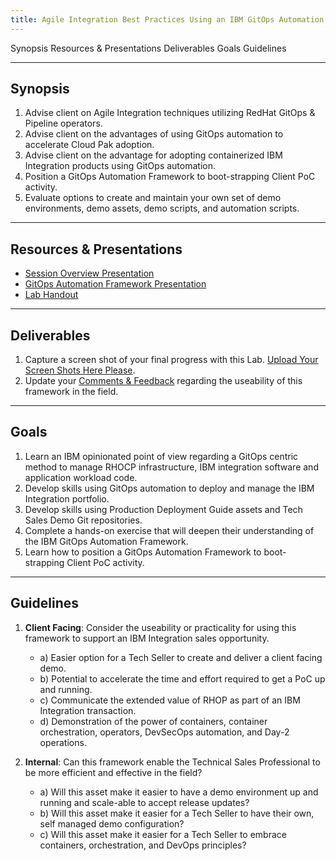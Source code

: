 ```yaml
---
title: Agile Integration Best Practices Using an IBM GitOps Automation Framework
---
```


<AnchorLinks>
  <AnchorLink>Synopsis</AnchorLink>
  <AnchorLink>Resources & Presentations</AnchorLink>
  <AnchorLink>Deliverables</AnchorLink>
  <AnchorLink>Goals</AnchorLink>
  <AnchorLink>Guidelines</AnchorLink>
</AnchorLinks>

***

## Synopsis

  1. Advise client on Agile Integration techniques utilizing RedHat GitOps & Pipeline operators.
  2. Advise client on the advantages of using GitOps automation to accelerate Cloud Pak adoption.
  3. Advise client on the advantage for adopting containerized IBM Integration products using GitOps automation.
  4. Position a GitOps Automation Framework to boot-strapping Client PoC activity.
  5. Evaluate options to create and maintain your own set of demo environments, demo assets, demo scripts, and automation scripts.


***

## Resources & Presentations

  - <a href="https://ibm.box.com/s/c1358b1eolfnetxusp1h413puupj1n8h" target="_blank">Session Overview Presentation</a>
  - <a href="https://ibm.box.com/s/5buzanhqf0em1ydg15y3rih8vna1hrmc" target="_blank">GitOps Automation Framework Presentation</a>
  - [Lab Handout](/gitops/labdetailed/)


***

## Deliverables

  1. Capture a screen shot of your final progress with this Lab. <a href="https://ibm.box.com/s/0tx9i394zzwdwrvgf31ayu5gdvag0ama" target="_blank">Upload Your Screen Shots Here Please</a>.
  2. Update your <a href="https://ibm.box.com/s/jm7jetqgo6jbgjty2un4x65kg5bfpr27" target="_blank">Comments & Feedback</a> regarding the useability of this framework in the field.


***

## Goals

  1. Learn an IBM opinionated point of view regarding a GitOps centric method to manage RHOCP infrastructure, IBM integration software and application workload code.
  2. Develop skills using GitOps automation to deploy and manage the IBM Integration portfolio.
  3. Develop skills using Production Deployment Guide assets and Tech Sales Demo Git repositories.
  4. Complete a hands-on exercise that will deepen their understanding of the IBM GitOps Automation Framework.
  5. Learn how to position a GitOps Automation Framework to boot-strapping Client PoC activity.


***

## Guidelines

  1. **Client Facing**:  Consider the useability or practicality for using this framework to support an IBM Integration sales opportunity.
     - a) Easier option for a Tech Seller to create and deliver a client facing demo.
     - b) Potential to accelerate the time and effort required to get a PoC up and running.
     - c) Communicate the extended value of RHOP as part of an IBM Integration transaction.
     - d) Demonstration of the power of containers, container orchestration, operators, DevSecOps automation, and Day-2 operations.

  2. **Internal**:  Can this framework enable the Technical Sales Professional to be more efficient and effective in the field?
     - a) Will this asset make it easier to have a demo environment up and running and scale-able to accept release updates?
     - b) Will this asset make it easier for a Tech Seller to have their own, self managed demo configuration?
     - c) Will this asset make it easier for a Tech Seller to embrace containers, orchestration, and DevOps principles?
